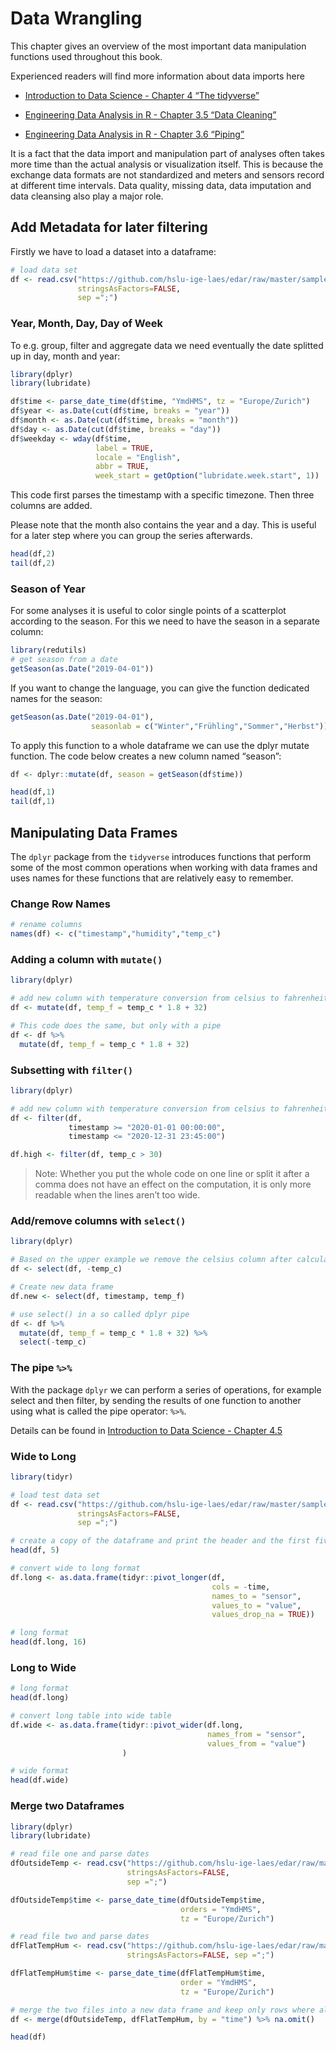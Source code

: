 # Data Wrangling
This chapter gives an overview of the most important data manipulation functions used throughout this book.

Experienced readers will find more information about data imports here

- [Introduction to Data Science - Chapter 4 "The tidyverse"](https://rafalab.github.io/dsbook/tidyverse.html#summarizing-data){target="_blank"}

- [Engineering Data Analysis in R - Chapter 3.5 "Data Cleaning"](https://smogdr.github.io/edar_coursebook/rprog2.html#data-cleaning){target="_blank"}

- [Engineering Data Analysis in R - Chapter 3.6 "Piping"](https://smogdr.github.io/edar_coursebook/rprog2.html#piping){target="_blank"}

It is a fact that the data import and manipulation part of analyses often takes more time than the actual analysis or visualization itself. This is because the exchange data formats are not standardized and meters and sensors record at different time intervals. Data quality, missing data, data imputation and data cleansing also play a major role.

\newpage
## Add Metadata for later filtering
Firstly we have to load a dataset into a dataframe:
```r
# load data set
df <- read.csv("https://github.com/hslu-ige-laes/edar/raw/master/sampleData/centralOutsideTemp.csv",
               stringsAsFactors=FALSE,
               sep =";")

```

### Year, Month, Day, Day of Week
To e.g. group, filter and aggregate data we need eventually the date splitted up in day, month and year:
```r
library(dplyr)
library(lubridate)

df$time <- parse_date_time(df$time, "YmdHMS", tz = "Europe/Zurich")
df$year <- as.Date(cut(df$time, breaks = "year"))
df$month <- as.Date(cut(df$time, breaks = "month"))
df$day <- as.Date(cut(df$time, breaks = "day"))
df$weekday <- wday(df$time,
                   label = TRUE,
                   locale = "English",
                   abbr = TRUE,
                   week_start = getOption("lubridate.week.start", 1))
```

This code first parses the timestamp with a specific timezone. Then three columns are added.

Please note that the month also contains the year and a day. This is useful for a later step where you can group the series afterwards. 

```r
head(df,2)
tail(df,2)
```

### Season of Year
For some analyses it is useful to color single points of a scatterplot according to the season. For this we need to have the season in a separate column: 

```r
library(redutils)
# get season from a date
getSeason(as.Date("2019-04-01"))
```

If you want to change the language, you can give the function dedicated names for the season:

```r
getSeason(as.Date("2019-04-01"),
                  seasonlab = c("Winter","Frühling","Sommer","Herbst"))
```

To apply this function to a whole dataframe we can use the dplyr mutate function. The code below creates a new column named "season":

```r
df <- dplyr::mutate(df, season = getSeason(df$time))
```

```r
head(df,1)
tail(df,1)
```

\newpage
## Manipulating Data Frames
The `dplyr` package from the `tidyverse` introduces functions that perform some of the most common operations when working with data frames and uses names for these functions that are relatively easy to remember.

### Change Row Names
```r
# rename columns
names(df) <- c("timestamp","humidity","temp_c")
```

### Adding a column with `mutate()`
```r
library(dplyr)

# add new column with temperature conversion from celsius to fahrenheit
df <- mutate(df, temp_f = temp_c * 1.8 + 32)

# This code does the same, but only with a pipe
df <- df %>% 
  mutate(df, temp_f = temp_c * 1.8 + 32)

```

### Subsetting with `filter()`
```r
library(dplyr)

# add new column with temperature conversion from celsius to fahrenheit
df <- filter(df,
             timestamp >= "2020-01-01 00:00:00",
             timestamp <= "2020-12-31 23:45:00")

df.high <- filter(df, temp_c > 30)
```

> Note: Whether you put the whole code on one line or split it after a comma does not have an effect on the computation, it is only more readable when the lines aren't too wide.

\newpage
### Add/remove columns with `select()`
```r
library(dplyr)

# Based on the upper example we remove the celsius column after calculation
df <- select(df, -temp_c)

# Create new data frame
df.new <- select(df, timestamp, temp_f)

# use select() in a so called dplyr pipe
df <- df %>% 
  mutate(df, temp_f = temp_c * 1.8 + 32) %>% 
  select(-temp_c)
```

### The pipe `%>%`
With the package `dplyr` we can perform a series of operations, for example select and then filter, by sending the results of one function to another using what is called the pipe operator: `%>%`.

Details can be found in [Introduction to Data Science - Chapter 4.5](https://rafalab.github.io/dsbook/tidyverse.html){target="_blank"}

\newpage
### Wide to Long
```r
library(tidyr)

# load test data set
df <- read.csv("https://github.com/hslu-ige-laes/edar/raw/master/sampleData/flatTempHum.csv",
               stringsAsFactors=FALSE,
               sep =";")

# create a copy of the dataframe and print the header and the first five line
head(df, 5)

# convert wide to long format
df.long <- as.data.frame(tidyr::pivot_longer(df,
                                             cols = -time,
                                             names_to = "sensor",
                                             values_to = "value",
                                             values_drop_na = TRUE))

# long format
head(df.long, 16)
```

\newpage
### Long to Wide
```r
# long format
head(df.long)

# convert long table into wide table
df.wide <- as.data.frame(tidyr::pivot_wider(df.long,
                                            names_from = "sensor",
                                            values_from = "value")
                         )

# wide format
head(df.wide)
```

\newpage
### Merge two Dataframes {#DATAWRANGLING-MERGE-TWO-DATAFRAMES}
```r
library(dplyr)
library(lubridate)

# read file one and parse dates
dfOutsideTemp <- read.csv("https://github.com/hslu-ige-laes/edar/raw/master/sampleData/centralOutsideTemp.csv",
                          stringsAsFactors=FALSE,
                          sep =";")

dfOutsideTemp$time <- parse_date_time(dfOutsideTemp$time,
                                      orders = "YmdHMS",
                                      tz = "Europe/Zurich")

# read file two and parse dates
dfFlatTempHum <- read.csv("https://github.com/hslu-ige-laes/edar/raw/master/sampleData/flatTempHum.csv",
                          stringsAsFactors=FALSE, sep =";")

dfFlatTempHum$time <- parse_date_time(dfFlatTempHum$time,
                                      order = "YmdHMS",
                                      tz = "Europe/Zurich")

# merge the two files into a new data frame and keep only rows where all values are available
df <- merge(dfOutsideTemp, dfFlatTempHum, by = "time") %>% na.omit()

head(df)
```
